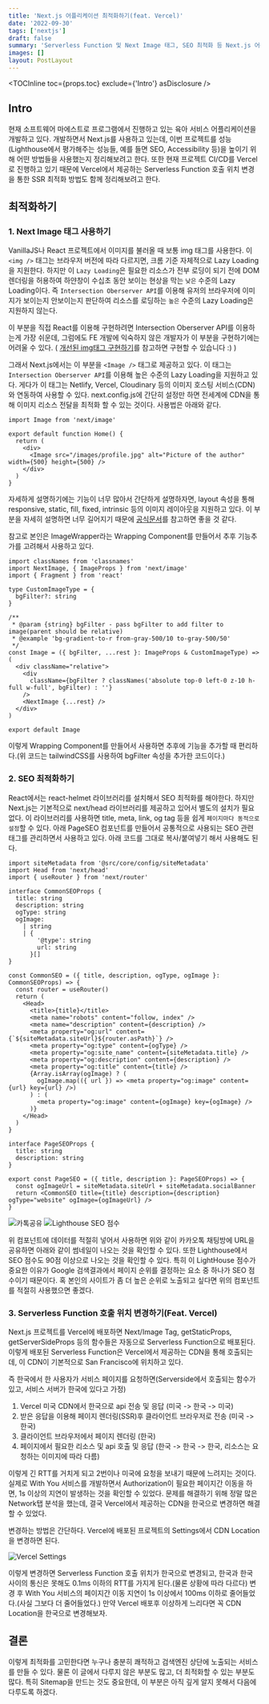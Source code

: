 ```yaml
---
title: 'Next.js 어플리케이션 최적화하기(feat. Vercel)'
date: '2022-09-30'
tags: ['nextjs']
draft: false
summary: 'Serverless Function 및 Next Image 태그, SEO 최적화 등 Next.js 어플리케이션 최적화 방법을 알아봅니다.'
images: []
layout: PostLayout
---
```


<TOCInline toc={props.toc} exclude={'Intro'} asDisclosure />

## Intro

현재 소프트웨어 마에스트로 프로그램에서 진행하고 있는 육아 서비스 어플리케이션을 개발하고 있다.
개발하면서 Next.js를 사용하고 있는데, 이번 프로젝트를 성능(Lighthouse에서 평가해주는 성능들, 예를 들면 SEO, Accessibility 등)을 높이기 위해 어떤 방법들을 사용했는지 정리해보려고 한다.
또한 현재 프로젝트 CI/CD를 Vercel로 진행하고 있기 때문에 Vercel에서 제공하는 Serverless Function 호출 위치 변경을 통한 SSR 최적화 방법도 함께 정리해보려고 한다.

## 최적화하기

### 1. Next Image 태그 사용하기

VanillaJS나 React 프로젝트에서 이미지를 불러올 때 보통 img 태그를 사용한다.
이 `<img />` 태그는 브라우저 버전에 따라 다르지면, 크롬 기준 자체적으로 Lazy Loading을 지원한다.
하지만 이 `Lazy Loading`은 필요한 리소스가 전부 로딩이 되기 전에 DOM 렌더링을 허용하여 하얀창이 수십초 동안 보이는 현상을 막는 `낮은` 수준의 Lazy Loading이다.
즉 `Intersection Oberserver API`를 이용해 유저의 브라우저에 이미지가 보이는지 안보이는지 판단하여 리소스를 로딩하는 `높은` 수준의 Lazy Loading은 지원하지 않는다.

이 부분을 직접 React를 이용해 구현하려면 Intersection Oberserver API를 이용하는게 가장 쉬운데, 그럼에도 FE 개발에 익숙하지 않은 개발자가 이 부분을 구현하기에는 어려울 수 있다.
( [개선된 img태그 구현하기](https://woodi97.github.io/blog/reactjs/implement-reflow-prevented-lazy-loading-image-component)를 참고하면 구현할 수 있습니다 :) )

그래서 Next.js에서는 이 부분을 `<Image />` 태그로 제공하고 있다. 이 태그는 `Intersection Oberserver API`를 이용해 높은 수준의 Lazy Loading을 지원하고 있다.
게다가 이 태그는 Netlify, Vercel, Cloudinary 등의 이미지 호스팅 서비스(CDN)와 연동하여 사용할 수 있다. next.config.js에 간단히 설정만 하면 전세계에 CDN을 통해
이미지 리소스 전달을 최적화 할 수 있는 것이다. 사용법은 아래와 같다.

```tsx
import Image from 'next/image'

export default function Home() {
  return (
    <div>
      <Image src="/images/profile.jpg" alt="Picture of the author" width={500} height={500} />
    </div>
  )
}
```

자세하게 설명하기에는 기능이 너무 많아서 간단하게 설명하자면, layout 속성을 통해 responsive, static, fill, fixed, intrinsic 등의 이미지 레이아웃을 지원하고 있다.
이 부분을 자세히 설명하면 너무 길어지기 때문에 [공식문서](https://nextjs.org/docs/api-reference/next/image)를 참고하면 좋을 것 같다.

참고로 본인은 ImageWrapper라는 Wrapping Component를 만들어서 추후 기능추가를 고려해서 사용하고 있다.

```tsx
import classNames from 'classnames'
import NextImage, { ImageProps } from 'next/image'
import { Fragment } from 'react'

type CustomImageType = {
  bgFilter?: string
}

/**
 * @param {string} bgFilter - pass bgFilter to add filter to image(parent should be relative)
 * @example 'bg-gradient-to-r from-gray-500/10 to-gray-500/50'
 */
const Image = ({ bgFilter, ...rest }: ImageProps & CustomImageType) => (
  <div className="relative">
    <div
      className={bgFilter ? classNames('absolute top-0 left-0 z-10 h-full w-full', bgFilter) : ''}
    />
    <NextImage {...rest} />
  </div>
)

export default Image
```

이렇게 Wrapping Component를 만들어서 사용하면 추후에 기능을 추가할 때 편리하다.(위 코드는 tailwindCSS를 사용하여 bgFilter 속성을 추가한 코드이다.)

### 2. SEO 최적화하기

React에서는 react-helmet 라이브러리를 설치해서 SEO 최적화를 해야한다. 하지만 Next.js는 기본적으로 next/head 라이브러리를 제공하고 있어서 별도의 설치가 필요없다.
이 라이브러리를 사용하면 title, meta, link, og tag 등을 쉽게 `페이지마다 동적으로 설정`할 수 있다. 아래 PageSEO 컴포넌트를 만들어서 공통적으로 사용되는 SEO 관련 태그를
관리하면서 사용하고 있다. 아래 코드를 그대로 복사/붙여넣기 해서 사용해도 된다.

```tsx
import siteMetadata from '@src/core/config/siteMetadata'
import Head from 'next/head'
import { useRouter } from 'next/router'

interface CommonSEOProps {
  title: string
  description: string
  ogType: string
  ogImage:
    | string
    | {
        '@type': string
        url: string
      }[]
}

const CommonSEO = ({ title, description, ogType, ogImage }: CommonSEOProps) => {
  const router = useRouter()
  return (
    <Head>
      <title>{title}</title>
      <meta name="robots" content="follow, index" />
      <meta name="description" content={description} />
      <meta property="og:url" content={`${siteMetadata.siteUrl}${router.asPath}`} />
      <meta property="og:type" content={ogType} />
      <meta property="og:site_name" content={siteMetadata.title} />
      <meta property="og:description" content={description} />
      <meta property="og:title" content={title} />
      {Array.isArray(ogImage) ? (
        ogImage.map(({ url }) => <meta property="og:image" content={url} key={url} />)
      ) : (
        <meta property="og:image" content={ogImage} key={ogImage} />
      )}
    </Head>
  )
}

interface PageSEOProps {
  title: string
  description: string
}

export const PageSEO = ({ title, description }: PageSEOProps) => {
  const ogImageUrl = siteMetadata.siteUrl + siteMetadata.socialBanner
  return <CommonSEO title={title} description={description} ogType="website" ogImage={ogImageUrl} />
}
```

![카톡공유](https://d.pr/i/BHsRcm.png)
![Lighthouse SEO 점수](https://d.pr/i/I7vgtW.png)

위 컴포넌트에 데이터를 적절히 넣어서 사용하면 위와 같이 카카오톡 채팅방에 URL을 공유하면 아래와 같이 썸네일이 나오는 것을 확인할 수 있다.
또한 Lighthouse에서 SEO 점수도 90점 이상으로 나오는 것을 확인할 수 있다. 특히 이 LightHouse 점수가 중요한 이유가 Google 검색결과에서
페이지 순위를 결정하는 요소 중 하나가 SEO 점수이기 때문이다. 혹 본인의 사이트가 좀 더 높은 순위로 노출되고 싶다면 위의 컴포넌트를 적절히 사용했으면 좋겠다.

### 3. Serverless Function 호출 위치 변경하기(Feat. Vercel)

Next.js 프로젝트를 Vercel에 배포하면 Next/Image Tag, getStaticProps, getServerSideProps 등의 함수들은 자동으로 Serverless Function으로 배포된다.
이렇게 배포된 Serverless Function은 Vercel에서 제공하는 CDN을 통해 호출되는데, 이 CDN이 기본적으로 San Francisco에 위치하고 있다.

즉 한국에서 한 사용자가 서비스 페이지를 요청하면(Serverside에서 호출되는 함수가 있고, 서비스 서버가 한국에 있다고 가정)

1. Vercel 미국 CDN에서 한국으로 api 전송 및 응답 (미국 -> 한국 -> 미국)
2. 받은 응답을 이용해 페이지 렌더링(SSR)후 클라이언트 브라우저로 전송 (미국 -> 한국)
3. 클라이언트 브라우저에서 페이지 렌더링 (한국)
4. 페이지에서 필요한 리소스 및 api 호출 및 응답 (한국 -> 한국 -> 한국, 리소스는 요청하는 이미지에 따라 다름)

이렇게 긴 RTT를 거치게 되고 2번이나 미국에 요청을 보내기 때문에 느려지는 것이다. 실제로 With You 서비스를 개발하면서
Authorization이 필요한 페이지간 이동을 하면, 1s 이상의 지연이 발생하는 것을 확인할 수 있었다. 문제를 해결하기 위해
정말 많은 Network탭 분석을 했는데, 결국 Vercel에서 제공하는 CDN을 한국으로 변경하면 해결할 수 있었다.

변경하는 방법은 간단하다. Vercel에 배포된 프로젝트의 Settings에서 CDN Location을 변경하면 된다.

![Vercel Settings](https://d.pr/i/9nFwQK.png)

이렇게 변경하면 Serverless Function 호출 위치가 한국으로 변경되고, 한국과 한국 사이의 통신은 못해도 0.1ms 이하의 RTT를 가지게 된다.(물론 상황에 따라 다르다)
변경 후 With You 서비스의 페이지간 이동 지연이 1s 이상에서 100ms 이하로 줄어들었다.(사실 그보다 더 줄어들었다.) 만약 Vercel 배포후 이상하게 느리다면
꼭 CDN Location을 한국으로 변경해보자.

## 결론

이렇게 최적화를 고민한다면 누구나 충분히 쾌적하고 검색엔진 상단에 노출되는 서비스를 만들 수 있다. 물론 이 글에서 다루지 않은 부분도 많고, 더 최적화할 수 있는 부분도 많다.
특히 Sitemap을 만드는 것도 중요한데, 이 부분은 아직 깊게 알지 못해서 다음에 다루도록 하겠다.
